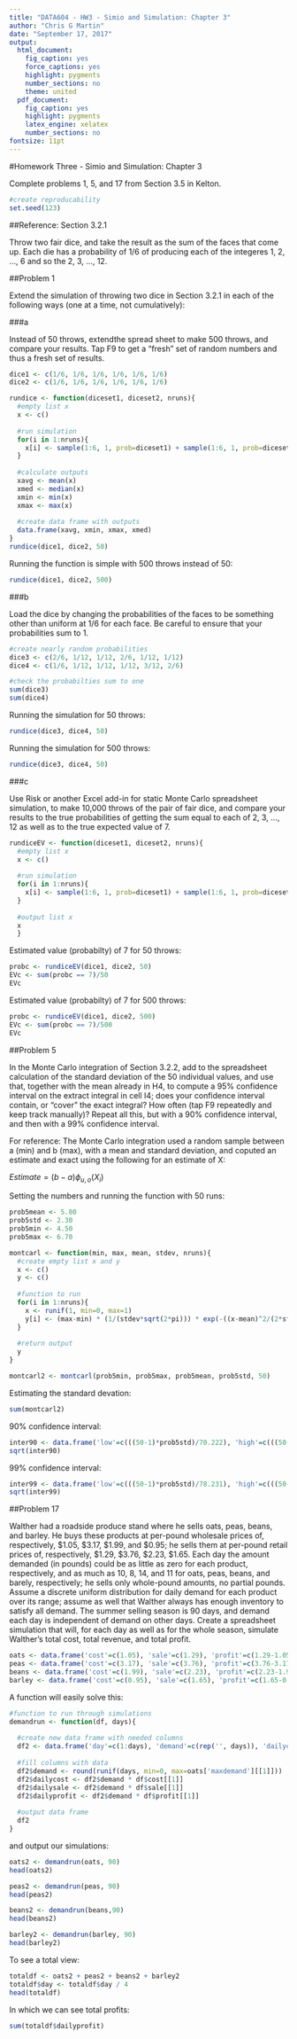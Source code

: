 ---
title: "DATA604 - HW3 - Simio and Simulation: Chapter 3"
author: "Chris G Martin"
date: "September 17, 2017"
output:
  html_document:
    fig_caption: yes
    force_captions: yes
    highlight: pygments
    number_sections: no
    theme: united
  pdf_document:
    fig_caption: yes
    highlight: pygments
    latex_engine: xelatex
    number_sections: no
fontsize: 11pt
---

#Homework Three - Simio and Simulation: Chapter 3

Complete problems 1, 5, and 17 from Section 3.5 in Kelton.

```{r}
#create reproducability
set.seed(123)
```


##Reference: Section 3.2.1

Throw two fair dice, and take the result as the sum of the faces that come up. Each die has a probability of 1/6 of producing each of the integeres 1, 2, ..., 6 and so the 2, 3, ..., 12.

##Problem 1

Extend the simulation of throwing two dice in Section 3.2.1 in each of the following ways (one at a time, not cumulatively):

###a

Instead of 50 throws, extendthe spread sheet to make 500 throws, and compare your results. Tap F9 to get a "fresh" set of random numbers and thus a fresh set of results.




```{r}
dice1 <- c(1/6, 1/6, 1/6, 1/6, 1/6, 1/6)
dice2 <- c(1/6, 1/6, 1/6, 1/6, 1/6, 1/6)
```

```{r}
rundice <- function(diceset1, diceset2, nruns){
  #empty list x
  x <- c()
  
  #run simulation
  for(i in 1:nruns){
    x[i] <- sample(1:6, 1, prob=diceset1) + sample(1:6, 1, prob=diceset2)
  }
  
  #calculate outputs
  xavg <- mean(x)
  xmed <- median(x)
  xmin <- min(x)
  xmax <- max(x)
  
  #create data frame with outputs
  data.frame(xavg, xmin, xmax, xmed)
}
rundice(dice1, dice2, 50)
```

Running the function is simple with 500 throws instead of 50:

```{r}
rundice(dice1, dice2, 500)
```


###b

Load the dice by changing the probabilities of the faces to be something other than uniform at 1/6 for each face. Be careful to ensure that your probabilities sum to 1.

```{r}
#create nearly random probabilities
dice3 <- c(2/6, 1/12, 1/12, 2/6, 1/12, 1/12)
dice4 <- c(1/6, 1/12, 1/12, 1/12, 3/12, 2/6)

#check the probabilties sum to one
sum(dice3)
sum(dice4)
```

Running the simulation for 50 throws:

```{r}
rundice(dice3, dice4, 50)
```

Running the simulation for 500 throws:

```{r}
rundice(dice3, dice4, 50)
```


###c

Use Risk or another Excel add-in for static Monte Carlo spreadsheet simulation, to make 10,000 throws of the pair of fair dice, and compare your results to the true probabilities of getting the sum equal to each of 2, 3, ..., 12 as well as to the true expected value of 7.

```{r}
rundiceEV <- function(diceset1, diceset2, nruns){
  #empty list x
  x <- c()
  
  #run simulation
  for(i in 1:nruns){
    x[i] <- sample(1:6, 1, prob=diceset1) + sample(1:6, 1, prob=diceset2)
  }
  
  #output list x
  x
  }
```

Estimated value (probabilty) of 7 for 50 throws:

```{r}
probc <- rundiceEV(dice1, dice2, 50)
EVc <- sum(probc == 7)/50
EVc
```

Estimated value (probabilty) of 7 for 500 throws:

```{r}
probc <- rundiceEV(dice1, dice2, 500)
EVc <- sum(probc == 7)/500
EVc
```


##Problem 5

In the Monte Carlo integration of Section 3.2.2, add to the spreadsheet calculation of the standard deviation of the 50 individual values, and use that, together with the mean already in H4, to compute a 95% confidence interval on the extract integral in cell I4; does your confidence interval contain, or "cover" the exact integral? How often (tap F9 repeatedly and keep track manually)? Repeat all this, but with a 90% confidence interval, and then with a 99% confidence interval.

For reference: The Monte Carlo integration used a random sample between a (min) and b (max), with a mean and standard deviation, and coputed an estimate and exact using the following for an estimate of X:

$Estimate = (b-a) \phi_{u,o}(X_{i})$

Setting the numbers and running the function with 50 runs:

```{r}
prob5mean <- 5.80
prob5std <- 2.30
prob5min <- 4.50
prob5max <- 6.70

montcarl <- function(min, max, mean, stdev, nruns){
  #create empty list x and y
  x <- c()
  y <- c()
  
  #function to run
  for(i in 1:nruns){
    x <- runif(1, min=0, max=1)
    y[i] <- (max-min) * (1/(stdev*sqrt(2*pi))) * exp(-((x-mean)^2/(2*stdev^2)))
  }
  
  #return output
  y
}

montcarl2 <- montcarl(prob5min, prob5max, prob5mean, prob5std, 50)
```

Estimating the standard devation:

```{r}
sum(montcarl2)
```

90% confidence interval:

```{r}
inter90 <- data.frame('low'=c(((50-1)*prob5std)/70.222), 'high'=c(((50-1)*prob5std)/71.420))
sqrt(inter90)
```

99% confidence interval:

```{r}
inter99 <- data.frame('low'=c(((50-1)*prob5std)/78.231), 'high'=c(((50-1)*prob5std)/79.490))
sqrt(inter99)
```


##Problem 17

Walther had a roadside produce stand where he sells oats, peas, beans, and barley. He buys these products at per-pound wholesale prices of, respectively, \$1.05, \$3.17, \$1.99, and \$0.95; he sells them at per-pound retail prices of, respectively, \$1.29, \$3.76, \$2.23, \$1.65. Each day the amount demanded (in pounds) could be as little as zero for each product, respectively, and as much as 10, 8, 14, and 11 for oats, peas, beans, and barely, respectively; he sells only whole-pound amounts, no partial pounds. Assume a discrete uniform distribution for daily demand for each product over its range; assume as well that Walther always has enough inventory to satisfy all demand. The summer selling season is 90 days, and demand each day is independent of demand on other days. Create a spreadsheet simulation that will, for each day as well as for the whole season, simulate Walther's total cost, total revenue, and total profit.


```{r}
oats <- data.frame('cost'=c(1.05), 'sale'=c(1.29), 'profit'=c(1.29-1.05), 'maxdemand'=c(10))
peas <- data.frame('cost'=c(3.17), 'sale'=c(3.76), 'profit'=c(3.76-3.17), 'maxdemand'=c(8))
beans <- data.frame('cost'=c(1.99), 'sale'=c(2.23), 'profit'=c(2.23-1.99), 'maxdemand'=c(14))
barley <- data.frame('cost'=c(0.95), 'sale'=c(1.65), 'profit'=c(1.65-0.95), 'maxdemand'=c(11))
```

A function will easily solve this:

```{r}
#function to run through simulations
demandrun <- function(df, days){
  
  #create new data frame with needed columns
  df2 <- data.frame('day'=c(1:days), 'demand'=c(rep('', days)), 'dailycost'=c(rep('', days)), 'dailysale'=c(rep('', days)), 'dailyprofit'=c(rep('', days)))
  
  #fill columns with data
  df2$demand <- round(runif(days, min=0, max=oats['maxdemand'][[1]]))
  df2$dailycost <- df2$demand * df$cost[[1]]
  df2$dailysale <- df2$demand * df$sale[[1]]
  df2$dailyprofit <- df2$demand * df$profit[[1]]
  
  #output data frame
  df2
}
```

and output our simulations:

```{r}
oats2 <- demandrun(oats, 90)
head(oats2)

peas2 <- demandrun(peas, 90)
head(peas2)

beans2 <- demandrun(beans,90)
head(beans2)

barley2 <- demandrun(barley, 90)
head(barley2)
```

To see a total view:

```{r}
totaldf <- oats2 + peas2 + beans2 + barley2
totaldf$day <- totaldf$day / 4
head(totaldf)
```

In which we can see total profits:

```{r}
sum(totaldf$dailyprofit)
```